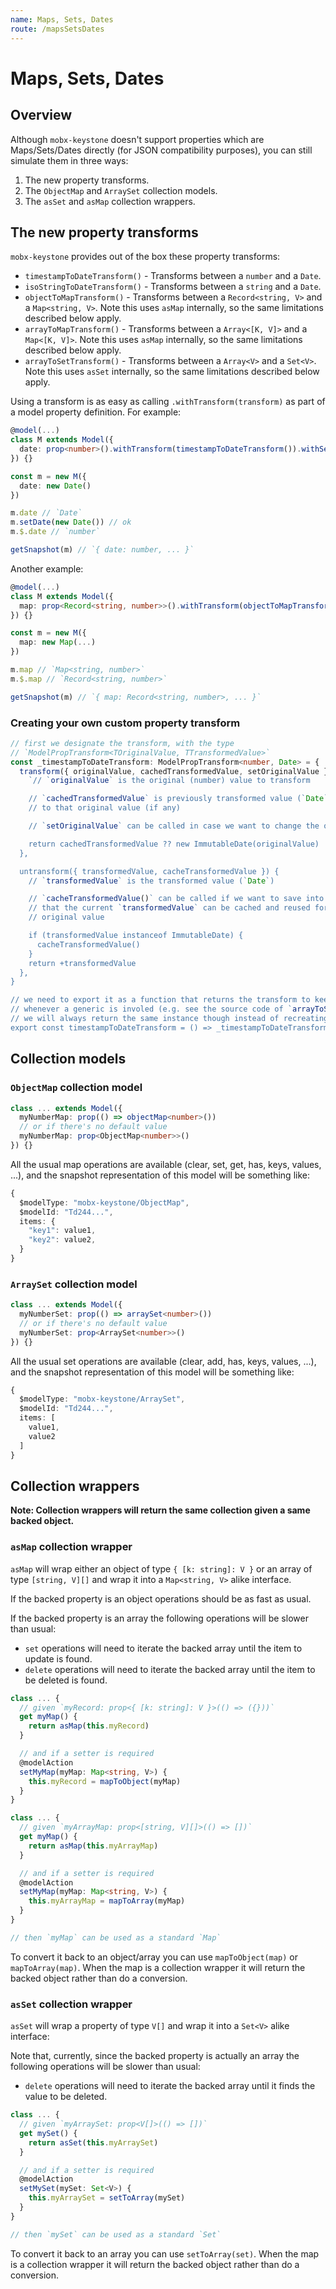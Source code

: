 ```yaml
---
name: Maps, Sets, Dates
route: /mapsSetsDates
---
```



<FixStyle />

# Maps, Sets, Dates

## Overview

Although `mobx-keystone` doesn't support properties which are Maps/Sets/Dates directly (for JSON compatibility purposes), you can still simulate them in three ways:

1. The new property transforms.
2. The `ObjectMap` and `ArraySet` collection models.
3. The `asSet` and `asMap` collection wrappers.

## The new property transforms

`mobx-keystone` provides out of the box these property transforms:

- `timestampToDateTransform()` - Transforms between a `number` and a `Date`.
- `isoStringToDateTransform()` - Transforms between a `string` and a `Date`.
- `objectToMapTransform()` - Transforms between a `Record<string, V>` and a `Map<string, V>`. Note this uses `asMap` internally, so the same limitations described below apply.
- `arrayToMapTransform()` - Transforms between a `Array<[K, V]>` and a `Map<[K, V]>`. Note this uses `asMap` internally, so the same limitations described below apply.
- `arrayToSetTransform()` - Transforms between a `Array<V>` and a `Set<V>`. Note this uses `asSet` internally, so the same limitations described below apply.

Using a transform is as easy as calling `.withTransform(transform)` as part of a model property definition. For example:

```ts
@model(...)
class M extends Model({
  date: prop<number>().withTransform(timestampToDateTransform()).withSetter()
}) {}

const m = new M({
  date: new Date()
})

m.date // `Date`
m.setDate(new Date()) // ok
m.$.date // `number`

getSnapshot(m) // `{ date: number, ... }`
```

Another example:

```ts
@model(...)
class M extends Model({
  map: prop<Record<string, number>>().withTransform(objectToMapTransform())
}) {}

const m = new M({
  map: new Map(...)
})

m.map // `Map<string, number>`
m.$.map // `Record<string, number>`

getSnapshot(m) // `{ map: Record<string, number>, ... }`
```

### Creating your own custom property transform

```ts
// first we designate the transform, with the type
// `ModelPropTransform<TOriginalValue, TTransformedValue>`
const _timestampToDateTransform: ModelPropTransform<number, Date> = {
  transform({ originalValue, cachedTransformedValue, setOriginalValue }) {
    `// `originalValue` is the original (number) value to transform

    // `cachedTransformedValue` is previously transformed value (`Date`) related
    // to that original value (if any)

    // `setOriginalValue` can be called in case we want to change the original value

    return cachedTransformedValue ?? new ImmutableDate(originalValue)
  },

  untransform({ transformedValue, cacheTransformedValue }) {
    // `transformedValue` is the transformed value (`Date`)

    // `cacheTransformedValue()` can be called if we want to save into the cache
    // that the current `transformedValue` can be cached and reused for that particular
    // original value

    if (transformedValue instanceof ImmutableDate) {
      cacheTransformedValue()
    }
    return +transformedValue
  },
}

// we need to export it as a function that returns the transform to keep TS happy
// whenever a generic is involed (e.g. see the source code of `arrayToSetTransform`)
// we will always return the same instance though instead of recreating it every time
export const timestampToDateTransform = () => _timestampToDateTransform
```

## Collection models

### `ObjectMap` collection model

```ts
class ... extends Model({
  myNumberMap: prop(() => objectMap<number>())
  // or if there's no default value
  myNumberMap: prop<ObjectMap<number>>()
}) {}
```

All the usual map operations are available (clear, set, get, has, keys, values, ...), and the snapshot representation of this model will be something like:

```ts
{
  $modelType: "mobx-keystone/ObjectMap",
  $modelId: "Td244...",
  items: {
    "key1": value1,
    "key2": value2,
  }
}
```

### `ArraySet` collection model

```ts
class ... extends Model({
  myNumberSet: prop(() => arraySet<number>())
  // or if there's no default value
  myNumberSet: prop<ArraySet<number>>()
}) {}
```

All the usual set operations are available (clear, add, has, keys, values, ...), and the snapshot representation of this model will be something like:

```ts
{
  $modelType: "mobx-keystone/ArraySet",
  $modelId: "Td244...",
  items: [
    value1,
    value2
  ]
}
```

## Collection wrappers

**Note: Collection wrappers will return the same collection given a same backed object.**

### `asMap` collection wrapper

`asMap` will wrap either an object of type `{ [k: string]: V }` or an array of type `[string, V][]` and wrap it into a `Map<string, V>` alike interface.

If the backed property is an object operations should be as fast as usual.

If the backed property is an array the following operations will be slower than usual:

- `set` operations will need to iterate the backed array until the item to update is found.
- `delete` operations will need to iterate the backed array until the item to be deleted is found.

```ts
class ... {
  // given `myRecord: prop<{ [k: string]: V }>(() => ({}))`
  get myMap() {
    return asMap(this.myRecord)
  }

  // and if a setter is required
  @modelAction
  setMyMap(myMap: Map<string, V>) {
    this.myRecord = mapToObject(myMap)
  }
}

class ... {
  // given `myArrayMap: prop<[string, V][]>(() => [])`
  get myMap() {
    return asMap(this.myArrayMap)
  }

  // and if a setter is required
  @modelAction
  setMyMap(myMap: Map<string, V>) {
    this.myArrayMap = mapToArray(myMap)
  }
}

// then `myMap` can be used as a standard `Map`
```

To convert it back to an object/array you can use `mapToObject(map)` or `mapToArray(map)`. When the map is a collection wrapper it will return the backed object rather than do a conversion.

### `asSet` collection wrapper

`asSet` will wrap a property of type `V[]` and wrap it into a `Set<V>` alike interface:

Note that, currently, since the backed property is actually an array the following operations will be slower than usual:

- `delete` operations will need to iterate the backed array until it finds the value to be deleted.

```ts
class ... {
  // given `myArraySet: prop<V[]>(() => [])`
  get mySet() {
    return asSet(this.myArraySet)
  }

  // and if a setter is required
  @modelAction
  setMySet(mySet: Set<V>) {
    this.myArraySet = setToArray(mySet)
  }
}

// then `mySet` can be used as a standard `Set`
```

To convert it back to an array you can use `setToArray(set)`. When the map is a collection wrapper it will return the backed object rather than do a conversion.
